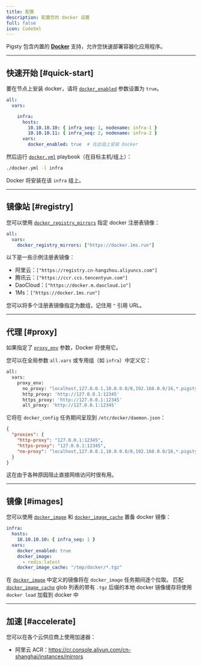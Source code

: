 ```yaml
---
title: 配置
description: 配置您的 docker 设置
full: false
icon: CodeXml
---
```


Pigsty 包含内置的 [**Docker**](https://www.docker.com/) 支持，允许您快速部署容器化应用程序。


--------

## 快速开始 [#quick-start]

要在节点上安装 docker，请将 [`docker_enabled`](/zh/docker/param#docker_enabled) 参数设置为 `true`。

```yaml
all:
  vars:

    infra:
      hosts:
        10.10.10.10: { infra_seq: 1, nodename: infra-1 }
        10.10.10.11: { infra_seq: 2, nodename: infra-2 }
      vars:
        docker_enabled: true  # 在此组上安装 Docker
```

然后运行 [`docker.yml`](/zh/docker/playbook) playbook（在目标主机/组上）：

```bash title="~/pigsty"
./docker.yml -l infra
```

Docker 将安装在该 `infra` 组上。


--------

## 镜像站 [#registry]

您可以使用 [`docker_registry_mirrors`](/zh/docker/param#docker_registry_mirrors) 指定 docker 注册表镜像：

```yaml
all:
  vars:
    docker_registry_mirrors: ["https://docker.1ms.run"]
```

以下是一些示例注册表镜像：

- 阿里云：`["https://registry.cn-hangzhou.aliyuncs.com"]`
- 腾讯云：`["https://ccr.ccs.tencentyun.com"]`
- DaoCloud：`["https://docker.m.daocloud.io"]`
- 1Ms：`["https://docker.1ms.run"]`

您可以将多个注册表镜像指定为数组，记住用 `"` 引用 URL。


--------

## 代理 [#proxy]

如果指定了 [`proxy_env`](/zh/infra/param#proxy_env) 参数，Docker 将使用它。

您可以在全局参数 `all.vars` 或专用组（如 `infra`）中定义它：

```bash
all:
  vars:
    proxy_env:
      no_proxy: "localhost,127.0.0.1,10.0.0.0/8,192.168.0.0/16,*.pigsty,*.aliyun.com,mirrors.*"
      http_proxy: 'http://127.0.0.1:12345'
      https_proxy: 'http://127.0.0.1:12345'
      all_proxy: 'http://127.0.0.1:12345'
```

它将在 `docker_config` 任务期间呈现到 `/etc/docker/daemon.json`：

```json
{
  "proxies": {
    "http-proxy": "127.0.0.1:12345",
    "https-proxy": "127.0.0.1:12345",
    "no-proxy": "localhost,127.0.0.1,10.0.0.0/8,192.168.0.0/16,*.pigsty,*.aliyun.com,mirrors.*,*.tsinghua.edu.cn"
  }
}
```

这在由于各种原因阻止直接网络访问时很有用。



--------

## 镜像 [#images]

您可以使用 [`docker_image`](/zh/docker/param#docker_image) 和 [`docker_image_cache`](/zh/docker/param#docker_image_cache) 置备 docker 镜像：

```yaml
infra:
  hosts:
    10.10.10.10: { infra_seq: 1 }
  vars:
    docker_enabled: true
    docker_image:
      - redis:latest
    docker_image_cache: "/tmp/docker/*.tgz"
```

在 [`docker_image`](/zh/docker/param#docker_image) 中定义的镜像将在 `docker_image` 任务期间逐个拉取。
匹配 [`docker_image_cache`](/zh/docker/param#docker_image_cache) glob 列表的带有 `.tgz` 后缀的本地 docker 镜像缓存将使用 `docker load` 加载到 docker 中



--------

## 加速 [#accelerate]

您可以在各个云供应商上使用加速器：

- 阿里云 ACR：https://cr.console.aliyun.com/cn-shanghai/instances/mirrors